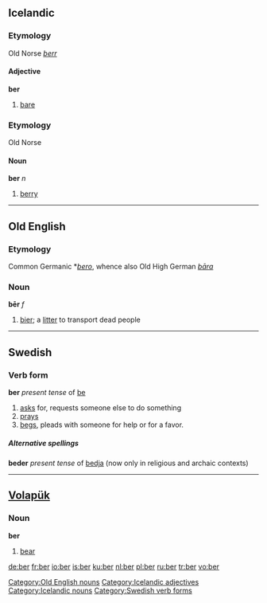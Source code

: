 {{see|beer|berr}}

==Icelandic==

===Etymology===
Old Norse ''[[berr]]''

====Adjective====
'''ber'''

# [[bare]]

===Etymology===
Old Norse
====Noun====
'''ber''' ''n''

# [[berry]]

----

==Old English==
===Etymology===
Common Germanic *''[[bero]]'', whence also Old High German ''[[bāra]]''
===Noun===
'''bēr''' ''f''

# [[bier]]; a [[litter]] to transport dead people

[[Category:Old English nouns]]

----

==Swedish==
===Verb form===
'''ber''' ''present tense'' of [[be]]

# [[ask]]s for, requests someone else to do something
# [[pray]]s
# [[beg]]s, pleads with someone for help or for a favor.

=====Alternative spellings=====

'''beder''' ''present tense'' of [[bedja]] (now only in religious and archaic contexts)

----

==[[Volapük]]==
===Noun===
'''ber'''

# [[bear]]

[[Category:Icelandic adjectives]]
[[Category:Icelandic nouns]]
[[Category:Swedish verb forms]]

[[de:ber]]
[[fr:ber]]
[[io:ber]]
[[is:ber]]
[[ku:ber]]
[[nl:ber]]
[[pl:ber]]
[[ru:ber]]
[[tr:ber]]
[[vo:ber]]